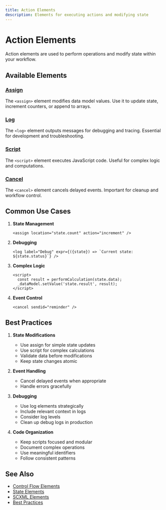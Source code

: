 ```yaml
---
title: Action Elements
description: Elements for executing actions and modifying state
---
```


# Action Elements

Action elements are used to perform operations and modify state within your workflow.

## Available Elements

### [Assign](./assign)
The `<assign>` element modifies data model values. Use it to update state, increment counters, or append to arrays.

### [Log](./log)
The `<log>` element outputs messages for debugging and tracing. Essential for development and troubleshooting.

### [Script](./script)
The `<script>` element executes JavaScript code. Useful for complex logic and computations.

### [Cancel](./cancel)
The `<cancel>` element cancels delayed events. Important for cleanup and workflow control.

## Common Use Cases

1. **State Management**
   ```mdx
   <assign location="state.count" action="increment" />
   ```

2. **Debugging**
   ```mdx
   <log label="Debug" expr={({state}) => `Current state: ${state.status}`} />
   ```

3. **Complex Logic**
   ```mdx
   <script>
     const result = performCalculation(state.data);
     _dataModel.setValue('state.result', result);
   </script>
   ```

4. **Event Control**
   ```mdx
   <cancel sendid="reminder" />
   ```

## Best Practices

1. **State Modifications**
   - Use assign for simple state updates
   - Use script for complex calculations
   - Validate data before modifications
   - Keep state changes atomic

2. **Event Handling**
   - Cancel delayed events when appropriate
   - Handle errors gracefully

3. **Debugging**
   - Use log elements strategically
   - Include relevant context in logs
   - Consider log levels
   - Clean up debug logs in production

4. **Code Organization**
   - Keep scripts focused and modular
   - Document complex operations
   - Use meaningful identifiers
   - Follow consistent patterns

## See Also

- [Control Flow Elements](../control-flow)
- [State Elements](../states)
- [SCXML Elements](../scxml)
- [Best Practices](../best-practices)
